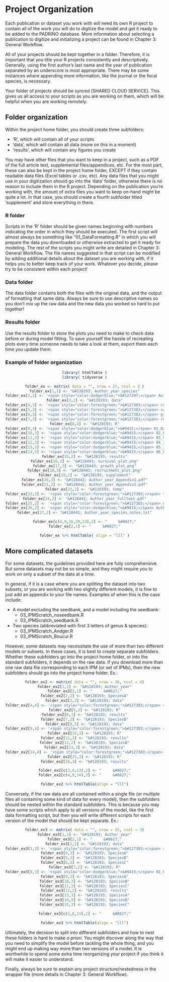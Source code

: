 # Project Organization

Each publication or dataset you work with will need its own R project to contain all of the work you will do to digitize the model and get it ready to be added to the PADRINO database. More information about selecting a publication to digitize and initializing a project can be found in Chapter 3: General Workflow.

All of your projects should be kept together in a folder. Therefore, it is important that you title your R projects consistently and descriptively. Generally, using the first author's last name and the year of publication separated by an underscore is most appropriate. There may be some instances where appending more information, like the journal or the focal species, is necessary. 

Your folder of projects should be synced [SHARED CLOUD SERVICE]. This gives us all access to your scripts as you are working on them, which will be helpful when you are working remotely.


## Folder organization

Within the project home folder, you should create three subfolders:

  * 'R', which will contain all of your scripts  
  * 'data', which will contain all data (more on this in a moment)  
  * 'results', which will contain any figures you create  

You may have other files that you want to keep in a project, such as a PDF of the full article text, supplemental files/appendices, etc. For the most part, these can also be kept in the project home folder, EXCEPT if they contain readable data files (Excel tables or .csv, etc). Any data files that you might use in your digitization should go into the 'data' folder, otherwise there is no reason to include them in the R project. Depending on the publication you're working with, the amount of extra files you want to keep on-hand might be quite a lot. In that case, you should create a fourth subfolder titled 'supplement' and store everything in there.

### R folder
Scripts in the 'R' folder should be given names beginning with numbers indicating the order in which they should be executed. The first script will almost always be something like "01_DataFormatting.R" in which you will prepare the data you downloaded or otherwise extracted to get it ready for modeling. The rest of the scripts you might write are detailed in Chapter 3: General Workflow. The file names suggested in that script can be modified by adding additional details about the dataset you are working with, if it helps you to better keep track of your work. Whatever you decide, please try to be consistent within each project! 

### Data folder
The data folder contains both the files with the original data, and the output of formatting that same data. Always be sure to use descriptive names so you don't mix up the raw data and the new data you worked so hard to put together!

### Results folder
Use the results folder to store the plots you need to make to check data before or during model fitting. To save yourself the hassle of recreating plots every time someone needs to take a look at them, export them each time you update them.

### Example of folder organization
<center>
```{r echo=FALSE, message=FALSE, warning=FALSE}
library( htmlTable )
library( tidyverse )

folder_ex <- matrix( data = "", nrow = 27, ncol = 3 )
folder_ex[1,1] <- "&#128193; Author_year_species"
folder_ex[2,2] <- '<span style="color:dodgerblue;">&#127297;</span> Author_year_species.Rproj'
folder_ex[3,2] <- "&#128193; data"
folder_ex[4,3] <- '<span style="color:forestgreen;">&#127303;</span> raw_data.csv'
folder_ex[5,3] <- '<span style="color:forestgreen;">&#127303;</span> survival_data.csv'
folder_ex[6,3] <- '<span style="color:forestgreen;">&#127303;</span> growth_data.csv'
folder_ex[7,3] <- '<span style="color:forestgreen;">&#127303;</span> recruitment_data.csv'
folder_ex[8,2] <- "&#128193; R"
folder_ex[9,3] <- '<span style="color:dodgerblue;">&#9415;</span> 01_DataFormatting.R'
folder_ex[10,3] <- '<span style="color:dodgerblue;">&#9415;</span> 02_Plotting.R'
folder_ex[11,3] <- '<span style="color:dodgerblue;">&#9415;</span> 03_VitalRates.R'
folder_ex[12,3] <- '<span style="color:dodgerblue;">&#9415;</span> 04_IPMScratch.R'
folder_ex[13,3] <- '<span style="color:dodgerblue;">&#9415;</span> 05_ipmr.R'
folder_ex[14,3] <- '<span style="color:dodgerblue;">&#9415;</span> 06_PADRINO.R'
folder_ex[15,2] <- "&#128193; results"
folder_ex[16,3] <- "&#128443; survival_plot.png"
folder_ex[17,3] <- "&#128443; growth_plot.png"
folder_ex[18,3] <- "&#128443; recruitment_plot.png"
folder_ex[19,2] <- "&#128193; supplement"
folder_ex[20,3] <- "&#128442; Author_year_Appendix1.pdf"
folder_ex[21,3] <- "&#128442; Author_year_Appendix2.pdf"
folder_ex[22,2] <- "&#128193; temp"
folder_ex[23,3] <- '<span style="color:forestgreen;">&#127303;</span> test_data.csv'
folder_ex[24,2] <- "&#128442; Author_year_fulltext.pdf"
folder_ex[25,2] <- '<span style="color:forestgreen;">&#127303;</span> Author_year_species_pdb.xlsx'
folder_ex[26,2] <- '<span style="color:dodgerblue;">&#9415;</span> Author_year_species_wrapper.R'
folder_ex[27,2] <- "&#128441; Author_year_species_notes.txt"

folder_ex[c(4,9,16,20,23),2] <- "     &#8627;"
folder_ex[2,1] <- "     &#8627;"

folder_ex %>% htmlTable( align = "lll" )
```
</center>



## More complicated datasets

For some datasets, the guidelines provided here are fully comprehensive. But some datasets may not be so simple, and they might require you to work on only a subset of the data at a time.

In general, if it is a case where you are splitting the dataset into two subsets, or you are working with two slightly different models, it is fine to just add an appendix to your file names. Examples of when this is the case include:

  * A model excluding the seedbank, and a model including the seedbank:  
    + 03_IPMScratch_noseedbank.R  
    + 03_IPMScratch_seedbank.R  
      
  * Two species (abbreviated with first 3 letters of genus & species):  
    + 03_IPMScratch_Andger.R  
    + 03_IPMScratch_Boucur.R  

However, some datasets may necessitate the use of more than two different models or subsets. In these cases, it is best to create separate subfolders. Whether these subfolders go into the project home folder, or into the standard subfolders, it depends on the raw data. If you download more than one raw data file corresponding to each IPM (or set of IPMs), then the new subfolders should go into the project home folder. Ex.:
<center>
```{r echo=FALSE, message=FALSE, warning=FALSE}
folder_ex2 <- matrix( data = "", nrow = 16, ncol = 4)
folder_ex2[1,1] <- "&#128193; Author_year"
folder_ex2[2,1] <- "     &#8627;"
folder_ex2[2,2] <- "&#128193; SpeciesA"
folder_ex2[3,3] <- "&#128193; data"
folder_ex2[4,4] <- '<span style="color:forestgreen;">&#127303;</span> raw_data_speciesA.csv'
folder_ex2[5,3] <- "&#128193; R"
folder_ex2[6,3] <- "&#128193; results"
folder_ex2[7,2] <- "&#128193; SpeciesB"
folder_ex2[8,3] <- "&#128193; data"
folder_ex2[9,4] <- '<span style="color:forestgreen;">&#127303;</span> raw_data_speciesB.csv'
folder_ex2[10,3] <- "&#128193; R"
folder_ex2[11,3] <- "&#128193; results"
folder_ex2[12,2] <- "&#128193; SpeciesB"
folder_ex2[13,3] <- "&#128193; data"
folder_ex2[14,4] <- '<span style="color:forestgreen;">&#127303;</span> raw_data_speciesB.csv'
folder_ex2[15,3] <- "&#128193; R"
folder_ex2[16,3] <- "&#128193; results"

folder_ex2[c(3,8,13),2] <- "     &#8627;"
folder_ex2[c(4,9,14),3] <- "     &#8627;"

folder_ex2 %>% htmlTable(align = "lll")
```
</center>



Conversely, if the raw data are all contained within a single file (or multiple files all containing some kind of data for every model), then the subfolders should be nested within the standard subfolders. This is because you may have some scripts which apply to all versions of the model, like the first data formatting script, but then you will write different scripts for each version of the model that should be kept separate. Ex.:
<center>
```{r echo=FALSE, message=FALSE, warning=FALSE}
folder_ex3 <- matrix( data = "", nrow = 15, ncol = 3)
folder_ex3[1,1] <- "&#128193; Author_year"
folder_ex3[2,1] <- "     &#8627;"
folder_ex3[2,2] <- "&#128193; data"
folder_ex3[3,3] <- '<span style="color:forestgreen;">&#127303;</span> raw_data_all_species.csv'
folder_ex3[4,3] <- "&#128193; SpeciesA"
folder_ex3[5,3] <- "&#128193; SpeciesB"
folder_ex3[6,3] <- "&#128193; SpeciesC"
folder_ex3[7,2] <- "&#128193; R"
folder_ex3[8,3] <- '<span style="color:dodgerblue;">&#9415;</span> 01_DataFormatting.R'
folder_ex3[9,3] <- "&#128193; SpeciesA"
folder_ex3[10,3] <- "&#128193; SpeciesB"
folder_ex3[11,3] <- "&#128193; SpeciesC"
folder_ex3[12,2] <- "&#128193; results"
folder_ex3[13,3] <- "&#128193; SpeciesA"
folder_ex3[14,3] <- "&#128193; SpeciesB"
folder_ex3[15,3] <- "&#128193; SpeciesC"

folder_ex3[c(3,8,13),2] <- "     &#8627;"

folder_ex3 %>% htmlTable(align = "lll")
```
</center>



Ultimately, the decision to split into different subfolders and how to nest these folders is hard to make *a priori*. You might discover along the way that you need to simplify the model before tackling the whole thing, and you might end up making way more than two versions of a model. It is worthwhile to spend some extra time reorganizing your project if you think it will make it easier to understand.

Finally, always be sure to explain any project structure/nestedness in the wrapper file (more details in Chapter 3: General Workflow).

